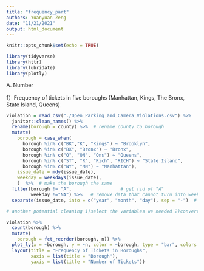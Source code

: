```yaml
---
title: "frequency_part"
authors: Yuanyuan Zeng
date: "11/21/2021"
output: html_document
---
```


```r
knitr::opts_chunk$set(echo = TRUE)

library(tidyverse)
library(httr)
library(lubridate)
library(plotly)
```

A. Number

1）Frequency of tickets in five boroughs (Manhattan, Kings, The Bronx, State Island, Queens)
```r
violation = read_csv("./Open_Parking_and_Camera_Violations.csv") %>% 
  janitor::clean_names() %>%
  rename(borough = county) %>%  # rename county to borough
  mutate(
    borough = case_when(
      borough %in% c("BK","K", "Kings") ~ "Brooklyn",
      borough %in% c("BX", "Bronx") ~ "Bronx",
      borough %in% c("Q", "QN", "Qns") ~ "Queens",
      borough %in% c("ST", "R", "Rich", "RICH") ~ "State Island",
      borough %in% c("NY", "MN") ~ "Manhattan"),
    issue_date = mdy(issue_date),
    weekday = weekdays(issue_date),
    )  %>%  # make the borough the same 
  filter(borough != "A",                  # get rid of "A"
         weekday !="NA") %>%   # remove data that cannot turn into weekday
  separate(issue_date, into = c("year", "month", "day"), sep = "-")  # separate date into year, month, day

# another potential cleaning 1)select the variables we needed 2)convert the mon into character ?

violation %>% 
  count(borough) %>% 
  mutate(
    borough = fct_reorder(borough, n)) %>% 
  plot_ly(x = ~borough, y = ~n, color = ~borough, type = "bar", colors = "viridis") %>% 
  layout(title = "Frequency of Tickets in Boroughs",
         xaxis = list(title = "Borough"),
         yaxis = list(title = "Number of Tickets"))
```



